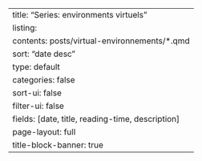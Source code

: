---
title: "Series: environments virtuels"
listing:
  contents: posts/virtual-environnements/*.qmd
  sort: "date desc"
  type: default
  categories: false
  sort-ui: false
  filter-ui: false
  fields: [date, title, reading-time, description]
page-layout: full
title-block-banner: true
---